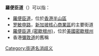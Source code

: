 '''羅便臣道'''（{{lang-en|'''Robinson Road'''}}）可以指：

* [[羅便臣道|羅便臣道]]，位於[[香港|香港]][[半山區|半山區]]
* [[罗敏申路|罗敏申路]]，[[新加坡|新加坡]][[核心商業區|核心商業區]]的主要街道
* [[羅便臣道_(密歇根州)|羅便臣道 (密歇根州)]]，位於[[美國|美國]][[密歇根州|密歇根州]]
* 香港[[彌敦道|彌敦道]]的舊稱

{{disambig}}

[[Category:街道名消歧义|Category:街道名消歧义]]